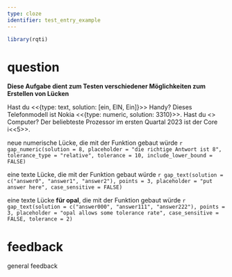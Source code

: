 ```yaml
---
type: cloze
identifier: test_entry_example
---
```


```r
library(rqti)
```
# question
**Diese Aufgabe dient zum Testen verschiedener Möglichkeiten zum Erstellen von Lücken**

Hast du <<{type: text, solution: [ein, EIN, Ein]}>> Handy? Dieses Telefonmodell ist Nokia <<{type: numeric, solution: 3310}>>. Hast du <<ein>> Computer? Der beliebteste Prozessor im ersten Quartal 2023 ist der Core i<<5>>.

neue numerische Lücke, die mit der Funktion gebaut würde `r gap_numeric(solution = 8, placeholder = "die richtige Antwort ist 8", tolerance_type = "relative", tolerance = 10, include_lower_bound = FALSE)`


eine texte Lücke, die mit der Funktion gebaut würde `r gap_text(solution = c("answer0", "answer1", "answer2"), points = 3, placeholder = "put answer here", case_sensitive = FALSE)`


eine texte Lücke **für opal**, die mit der Funktion gebaut würde `r gap_text(solution = c("answer000", "answer111", "answer222"), points = 3, placeholder = "opal allows some tolerance rate", case_sensitive = FALSE, tolerance = 2)`

# feedback
general feedback
